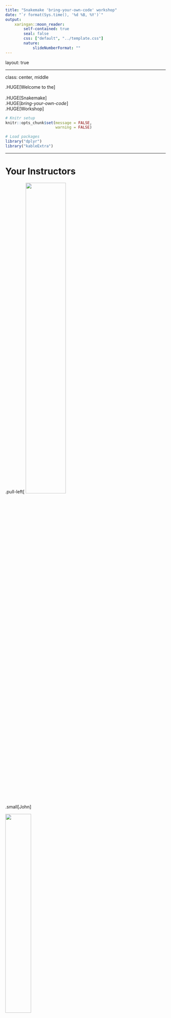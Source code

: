 ```yaml
---
title: "Snakemake 'bring-your-own-code' workshop"
date: "`r format(Sys.time(), '%d %B, %Y')`"
output:
    xaringan::moon_reader:
        self-contained: true
        seal: false
        css: ["default", "../template.css"]
        nature:
            slideNumberFormat: ""
---
```


layout: true
<div class="scilife-logo"></div>
<div class="nbis-logo"></div>

---

class: center, middle

.HUGE[Welcome to the]
<br>
<br>
.HUGE[Snakemake]
<br>
.HUGE[_bring-your-own-code_]
<br>
.HUGE[Workshop]

```r
# Knitr setup
knitr::opts_chunk$set(message = FALSE,
                      warning = FALSE)

# Load packages
library("dplyr")
library("kableExtra")
```

---

# Your Instructors

.pull-left[
<img src="john-sundh.jpg" width=50%/>
<br>
.small[John]

<img src="per-unneberg.jpg" width=40%/>
<br>
.small[Per]
]

.pull-right[
<img src="erik-fasterius.jpg" width=50%/>
<br>
.small[Erik]

<img src="verena-kutschera.jpg" width=50%/>
<br>
.small[Verena]
]

---

# Zoom etiquette

* Please keep your .green[webcam] on, unless you have problems with your internet connection


* .green[Lectures]
    * Please stay muted
    * If you have a question, use the raise-your-hand function (via "Participants") or post your question on slack (#.green[lectures] channel)


* .green[Breakout rooms]
    * Feel free to stay unmuted, unless there is a lot of background noise


---

# Slack

* Please join the Slack workspace (.green[nbissnakemakebyoc.slack.com], link is _e.g._ in the last email)

.center[<img src="slack.png", width=40%/>]

--

* Here we will post announcements (#.green[general] channel) and lecture slides (#.green[lectures] channel)

--

* If you are kicked out of zoom or have other zoom-related issues, contact us in the #.green[zoom-issues] channel

--

* You can ask snakemake questions to everyone in the #.green[snakemake-issues] channel

--

* Each group has their own channel, too (#.green[group-1], #.green[group-2], #.green[group-3])

---

# Schedule

.center[<img src="day1.png", width=100%/>]

---

# Schedule

.center[<img src="day2.png", width=100%/>]

---

# Schedule

.center[<img src="day3.png", width=100%/>]

---

# Breakout room groups

Group 1:
* .green[John], Margherita, Jonas, Rashmi

Group 2:
* .green[Per], Prasoon, George, Valentina

Group 3:
* .green[Erik], Daniel, Johan, Julie

---

# Breakout room feedback session (today)

* You will be in a .green[breakout room] with your group (incl. your instructor)

* Each of you .green[presents] their project to your group

* You have .green[30 minutes], incl. questions and feedback from your group

* This will hopefully help you to find a .green[starting point] to work on your project

.center[<img src="windows-p74ndnYWRY4-unsplash.jpg" width=50%/>]

---

# Breakout room coding sessions (days 2 and 3)

* You will be in a .green[breakout room] with your group (incl. your instructor)

* There, you will each .green[work individually] on your project

* You can .green[ask questions] whenever you need help

* Your instructor will try to help, but all participants are encouraged to .green[help each other]

.center[<img src="john-schnobrich-FlPc9_VocJ4-unsplash.jpg" width=50%/>]

---

# Feedback sessions (days 2 and 3)

* At the end of each day, after the coding sessions

* In the main zoom room

* Time to .green[discuss open questions] that were difficult to solve in the groups or any .green[interesting insights] about Snakemake

.center[<img src="cx-insight-YloghyfD7e8-unsplash.jpg" width=50%/>]

---

class: center, middle

.HUGE[Questions?]

---
